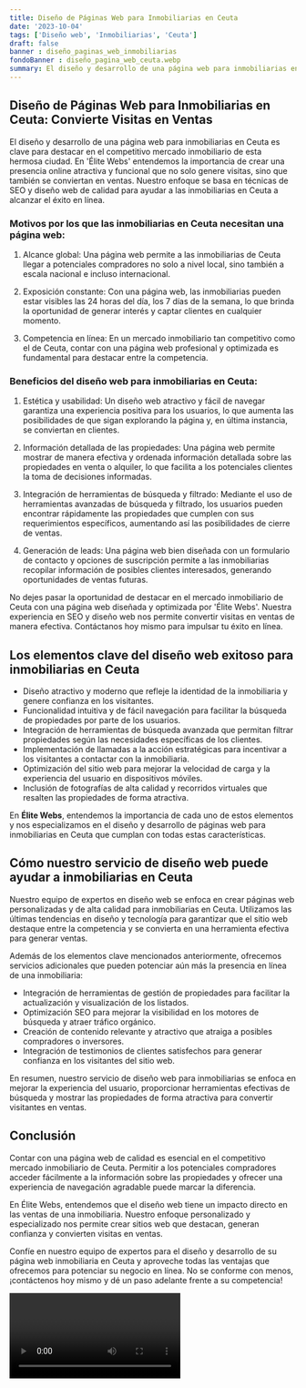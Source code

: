 ```yaml
---
title: Diseño de Páginas Web para Inmobiliarias en Ceuta
date: '2023-10-04'
tags: ['Diseño web', 'Inmobiliarias', 'Ceuta']
draft: false
banner : diseño_paginas_web_inmobiliarias
fondoBanner : diseño_pagina_web_ceuta.webp
summary: El diseño y desarrollo de una página web para inmobiliarias en Ceuta es clave para destacar en el competitivo mercado inmobiliario de esta hermosa ciudad. En 'Élite Webs' entendemos la importancia de crear una presencia online atractiva y funcional que no solo genere visitas, sino que también se conviertan en ventas. Nuestro enfoque se basa en técnicas de SEO y diseño web de calidad para ayudar a las inmobiliarias en Ceuta a alcanzar el éxito en línea.
---
```


## Diseño de Páginas Web para Inmobiliarias en Ceuta: Convierte Visitas en Ventas

El diseño y desarrollo de una página web para inmobiliarias en Ceuta es clave para destacar en el competitivo mercado inmobiliario de esta hermosa ciudad. En 'Élite Webs' entendemos la importancia de crear una presencia online atractiva y funcional que no solo genere visitas, sino que también se conviertan en ventas. Nuestro enfoque se basa en técnicas de SEO y diseño web de calidad para ayudar a las inmobiliarias en Ceuta a alcanzar el éxito en línea.

### Motivos por los que las inmobiliarias en Ceuta necesitan una página web:

1. Alcance global: Una página web permite a las inmobiliarias de Ceuta llegar a potenciales compradores no solo a nivel local, sino también a escala nacional e incluso internacional.

2. Exposición constante: Con una página web, las inmobiliarias pueden estar visibles las 24 horas del día, los 7 días de la semana, lo que brinda la oportunidad de generar interés y captar clientes en cualquier momento.

3. Competencia en línea: En un mercado inmobiliario tan competitivo como el de Ceuta, contar con una página web profesional y optimizada es fundamental para destacar entre la competencia.

### Beneficios del diseño web para inmobiliarias en Ceuta:

1. Estética y usabilidad: Un diseño web atractivo y fácil de navegar garantiza una experiencia positiva para los usuarios, lo que aumenta las posibilidades de que sigan explorando la página y, en última instancia, se conviertan en clientes.

2. Información detallada de las propiedades: Una página web permite mostrar de manera efectiva y ordenada información detallada sobre las propiedades en venta o alquiler, lo que facilita a los potenciales clientes la toma de decisiones informadas.

3. Integración de herramientas de búsqueda y filtrado: Mediante el uso de herramientas avanzadas de búsqueda y filtrado, los usuarios pueden encontrar rápidamente las propiedades que cumplen con sus requerimientos específicos, aumentando así las posibilidades de cierre de ventas.

4. Generación de leads: Una página web bien diseñada con un formulario de contacto y opciones de suscripción permite a las inmobiliarias recopilar información de posibles clientes interesados, generando oportunidades de ventas futuras.

No dejes pasar la oportunidad de destacar en el mercado inmobiliario de Ceuta con una página web diseñada y optimizada por 'Élite Webs'. Nuestra experiencia en SEO y diseño web nos permite convertir visitas en ventas de manera efectiva. Contáctanos hoy mismo para impulsar tu éxito en línea.

<GifSeo />

<Cta />

## Los elementos clave del diseño web exitoso para inmobiliarias en Ceuta

- Diseño atractivo y moderno que refleje la identidad de la inmobiliaria y genere confianza en los visitantes.
- Funcionalidad intuitiva y de fácil navegación para facilitar la búsqueda de propiedades por parte de los usuarios.
- Integración de herramientas de búsqueda avanzada que permitan filtrar propiedades según las necesidades específicas de los clientes.
- Implementación de llamadas a la acción estratégicas para incentivar a los visitantes a contactar con la inmobiliaria.
- Optimización del sitio web para mejorar la velocidad de carga y la experiencia del usuario en dispositivos móviles.
- Inclusión de fotografías de alta calidad y recorridos virtuales que resalten las propiedades de forma atractiva.

En **Élite Webs**, entendemos la importancia de cada uno de estos elementos y nos especializamos en el diseño y desarrollo de páginas web para inmobiliarias en Ceuta que cumplan con todas estas características.

## Cómo nuestro servicio de diseño web puede ayudar a inmobiliarias en Ceuta

Nuestro equipo de expertos en diseño web se enfoca en crear páginas web personalizadas y de alta calidad para inmobiliarias en Ceuta. Utilizamos las últimas tendencias en diseño y tecnología para garantizar que el sitio web destaque entre la competencia y se convierta en una herramienta efectiva para generar ventas.

Además de los elementos clave mencionados anteriormente, ofrecemos servicios adicionales que pueden potenciar aún más la presencia en línea de una inmobiliaria:

- Integración de herramientas de gestión de propiedades para facilitar la actualización y visualización de los listados.
- Optimización SEO para mejorar la visibilidad en los motores de búsqueda y atraer tráfico orgánico.
- Creación de contenido relevante y atractivo que atraiga a posibles compradores o inversores.
- Integración de testimonios de clientes satisfechos para generar confianza en los visitantes del sitio web.

En resumen, nuestro servicio de diseño web para inmobiliarias se enfoca en mejorar la experiencia del usuario, proporcionar herramientas efectivas de búsqueda y mostrar las propiedades de forma atractiva para convertir visitantes en ventas.

## Conclusión

Contar con una página web de calidad es esencial en el competitivo mercado inmobiliario de Ceuta. Permitir a los potenciales compradores acceder fácilmente a la información sobre las propiedades y ofrecer una experiencia de navegación agradable puede marcar la diferencia.

En Élite Webs, entendemos que el diseño web tiene un impacto directo en las ventas de una inmobiliaria. Nuestro enfoque personalizado y especializado nos permite crear sitios web que destacan, generan confianza y convierten visitas en ventas.

Confíe en nuestro equipo de expertos para el diseño y desarrollo de su página web inmobiliaria en Ceuta y aproveche todas las ventajas que ofrecemos para potenciar su negocio en línea. No se conforme con menos, ¡contáctenos hoy mismo y dé un paso adelante frente a su competencia!

<Video />

<CtaBot job='Inmobiliarias' city='Ceuta'/>

<Gmaps query='Ceuta+españa+maps' />